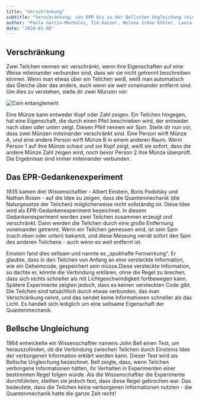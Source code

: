 ```yaml
---
title: "Verschränkung"
subtitle: "Verschränkung: von EPR bis zu der Bellschen Ungleichung (einfach)"
author: "Paula García-Mochales, Tim Kaiser, Helena Iréne Köhler, Laura Rojo Guerrero"
date: "2024-01-08"
---
```


## Verschränkung

Zwei Teilchen nennen wir verschränkt, wenn ihre Eigenschaften auf eine Weise miteinander verbunden sind, dass wir sie nicht getrennt beschreiben können. Wenn man etwas über ein Teilchen weiß, weiß man automatisch das Gleiche über das andere, auch wenn sie weit voneinander entfernt sind.
Um dies zu verstehen, stelle dir zwei Münzen vor:

![Coin entanglement](/posts/assets/entries/entanglement/coin_entanglement.png)

Eine Münze kann entweder Kopf oder Zahl zeigen. Ein Teilchen hingegen, hat eine Eigenschaft, die durch einen Pfeil beschrieben wird, der entweder nach oben oder unten zeigt. Diesen Pfeil nennen wir Spin. Stelle dir nun vor, dass zwei Münzen miteinander verschränkt sind. Eine Person wirft Münze A, und eine andere Person wirft Münze B in einem anderen Raum. Wenn Person 1 auf ihre Münze schaut und sie Kopf zeigt, weiß sie sofort, dass die andere Münze Zahl zeigen wird, noch bevor Person 2 ihre Münze überprüft. Die Ergebnisse sind immer miteinander verbunden.

## Das EPR-Gedankenexperiment

1935 kamen drei Wissenschaftler - Albert Einstein, Boris Podolsky und Nathan Rosen - auf die Idee zu zeigen, dass die Quantenmechanik (die Naturgesetze der Teilchen) möglicherweise nicht vollständig ist. Diese Idee wird als EPR-Gedankenexperiment bezeichnet.
In diesem Gedankenexperiment werden zwei Teilchen zusammen erzeugt und verschränkt. Dann werden die Teilchen durch eine große Entfernung voneinander getrennt. Wenn ein Teilchen gemessen wird, ist sein Spin (nach oben oder unten) bekannt, und diese Messung verrät sofort den Spin des anderen Teilchens - auch wenn es weit entfernt ist.

Einstein fand dies seltsam und nannte es „spukhafte Fernwirkung“. Er glaubte, dass in den Teilchen von Anfang an eine versteckte Information, wie ein Geheimcode, gespeichert sein müsse.Diese versteckte Information, so dachte er, könnte die Verbindung erklären, ohne die Regel zu brechen, dass sich nichts schneller als mit Lichtgeschwindigkeit fortbewegen kann.
Spätere Experimente zeigten jedoch, dass es keinen versteckten Code gibt. Die Teilchen sind tatsächlich durch etwas verbunden, das man Verschränkung nennt, und das sendet keine Informationen schneller als das Licht. Es handelt sich lediglich um eine seltsame Eigenschaft der Quantenmechanik.

## Bellsche Ungleichung

1964 entwickelte ein Wissenschaftler namens John Bell einen Test, um herauszufinden, ob die Verbindung zwischen Teilchen durch Einsteins Idee der verborgenen Information erklärt werden kann. Dieser Test wird als Bellsche Ungleichung bezeichnet.
Bell zeigte, dass, wenn Teilchen verborgene Informationen hätten, ihr Verhalten in Experimenten einer bestimmten Regel folgen würde. Als die Wissenschaftler die Experimente durchführten, stellten sie jedoch fest, dass diese Regel gebrochen war. Das bedeutete, dass die Teilchen keine verborgenen Informationen nutzten - die Quantenmechanik hatte die ganze Zeit recht!